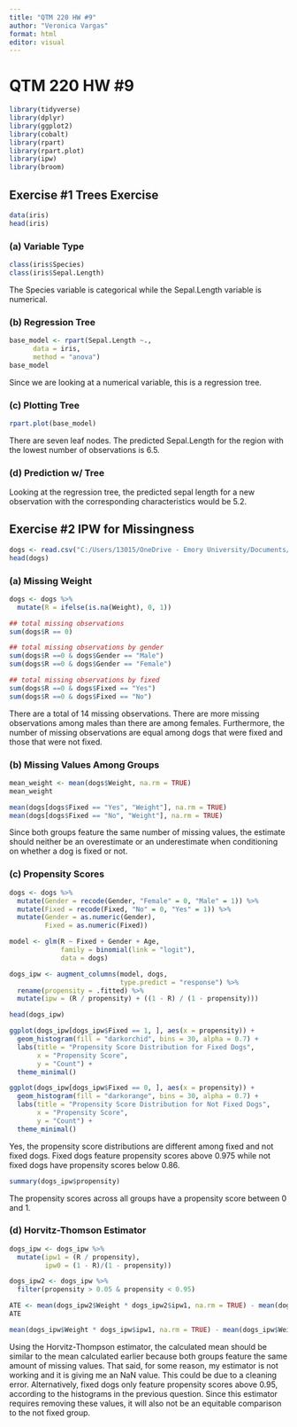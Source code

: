 ```yaml
---
title: "QTM 220 HW #9"
author: "Veronica Vargas"
format: html
editor: visual
---
```


# QTM 220 HW #9

```r
library(tidyverse)
library(dplyr)
library(ggplot2)
library(cobalt)
library(rpart)
library(rpart.plot)
library(ipw)
library(broom)
```

## Exercise #1 Trees Exercise

```r
data(iris)
head(iris)
```

### (a) Variable Type

```r
class(iris$Species)
class(iris$Sepal.Length)
```

The Species variable is categorical while the Sepal.Length variable is numerical.

### (b) Regression Tree

```r
base_model <- rpart(Sepal.Length ~.,
      data = iris,
      method = "anova")
base_model
```

Since we are looking at a numerical variable, this is a regression tree.

### (c) Plotting Tree

```r
rpart.plot(base_model)
```

There are seven leaf nodes. The predicted Sepal.Length for the region with the lowest number of observations is 6.5.

### (d) Prediction w/ Tree

Looking at the regression tree, the predicted sepal length for a new observation with the corresponding characteristics would be 5.2.

## Exercise #2 IPW for Missingness

```r
dogs <- read.csv("C:/Users/13015/OneDrive - Emory University/Documents/Fall 2024/QTM 220/dogs.missing.csv")
head(dogs)
```

### (a) Missing Weight

```r
dogs <- dogs %>%
  mutate(R = ifelse(is.na(Weight), 0, 1))
```

```r
## total missing observations
sum(dogs$R == 0)

## total missing observations by gender
sum(dogs$R ==0 & dogs$Gender == "Male")
sum(dogs$R ==0 & dogs$Gender == "Female")

## total missing observations by fixed
sum(dogs$R ==0 & dogs$Fixed == "Yes")
sum(dogs$R ==0 & dogs$Fixed == "No")
```

There are a total of 14 missing observations. There are more missing observations among males than there are among females. Furthermore, the number of missing observations are equal among dogs that were fixed and those that were not fixed.

### (b) Missing Values Among Groups

```r
mean_weight <- mean(dogs$Weight, na.rm = TRUE)
mean_weight

mean(dogs[dogs$Fixed == "Yes", "Weight"], na.rm = TRUE)
mean(dogs[dogs$Fixed == "No", "Weight"], na.rm = TRUE)
```

Since both groups feature the same number of missing values, the estimate should neither be an overestimate or an underestimate when conditioning on whether a dog is fixed or not.

### (c) Propensity Scores

```r
dogs <- dogs %>%
  mutate(Gender = recode(Gender, "Female" = 0, "Male" = 1)) %>%
  mutate(Fixed = recode(Fixed, "No" = 0, "Yes" = 1)) %>%
  mutate(Gender = as.numeric(Gender),
         Fixed = as.numeric(Fixed))
```

```r
model <- glm(R ~ Fixed + Gender + Age,
             family = binomial(link = "logit"),
             data = dogs)

dogs_ipw <- augment_columns(model, dogs, 
                            type.predict = "response") %>%
  rename(propensity = .fitted) %>%
  mutate(ipw = (R / propensity) + ((1 - R) / (1 - propensity)))

head(dogs_ipw)
```

```r
ggplot(dogs_ipw[dogs_ipw$Fixed == 1, ], aes(x = propensity)) +
  geom_histogram(fill = "darkorchid", bins = 30, alpha = 0.7) +
  labs(title = "Propensity Score Distribution for Fixed Dogs",
       x = "Propensity Score",
       y = "Count") +
  theme_minimal()
```

```r
ggplot(dogs_ipw[dogs_ipw$Fixed == 0, ], aes(x = propensity)) +
  geom_histogram(fill = "darkorange", bins = 30, alpha = 0.7) +
  labs(title = "Propensity Score Distribution for Not Fixed Dogs",
       x = "Propensity Score",
       y = "Count") +
  theme_minimal()
```

Yes, the propensity score distributions are different among fixed and not fixed dogs. Fixed dogs feature propensity scores above 0.975 while not fixed dogs have propensity scores below 0.86.

```r
summary(dogs_ipw$propensity)
```

The propensity scores across all groups have a propensity score between 0 and 1.

### (d) Horvitz-Thomson Estimator

```r
dogs_ipw <- dogs_ipw %>%
  mutate(ipw1 = (R / propensity),
         ipw0 = (1 - R)/(1 - propensity))

dogs_ipw2 <- dogs_ipw %>%
  filter(propensity > 0.05 & propensity < 0.95)

ATE <- mean(dogs_ipw2$Weight * dogs_ipw2$ipw1, na.rm = TRUE) - mean(dogs_ipw2$Weight * dogs_ipw2$ipw0, na.rm = TRUE) 
ATE
```

```r
mean(dogs_ipw$Weight * dogs_ipw$ipw1, na.rm = TRUE) - mean(dogs_ipw$Weight * dogs_ipw$ipw0, na.rm = TRUE) 
```

Using the Horvitz-Thompson estimator, the calculated mean should be similar to the mean calculated earlier because both groups feature the same amount of missing values. That said, for some reason, my estimator is not working and it is giving me an NaN value. This could be due to a cleaning error. Alternatively, fixed dogs only feature propensity scores above 0.95, according to the histograms in the previous question. Since this estimator requires removing these values, it will also not be an equitable comparison to the not fixed group.
